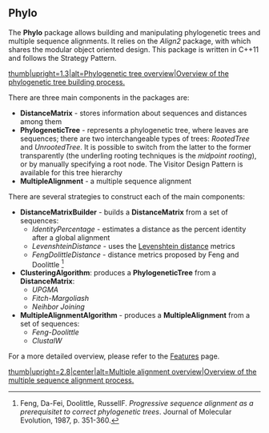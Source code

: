 == Phylo ==
The '''Phylo''' package allows building and manipulating phylogenetic trees and multiple sequence alignments. It relies on the ''Align2'' package, with which shares the modular object oriented design. This package is written in C++11 and follows the Strategy Pattern.

[[File:Phyltree.svg|thumb|upright=1.3|alt=Phylogenetic tree overview|Overview of the phylogenetic tree building process.]]

There are three main components in the packages are:
*'''DistanceMatrix''' - stores information about sequences and distances among them
*'''PhylogeneticTree''' - represents a phylogenetic tree, where leaves are sequences; there are two interchangeable types of trees: ''RootedTree'' and ''UnrootedTree''. It is possible to switch from the latter to the former transparently (the underling rooting techniques is the ''midpoint rooting''), or by manually specifying a root node. The Visitor Design Pattern is available for this tree hierarchy
*'''MultipleAlignment''' - a multiple sequence alignment

There are several strategies to construct each of the main components:
*'''DistanceMatrixBuilder''' - builds a '''DistanceMatrix''' from a set of sequences:
**''IdentityPercentage'' - estimates a distance as the percent identity after a global alignment
**''LevenshteinDistance'' - uses the [https://en.wikipedia.org/wiki/Levenshtein_distance Levenshtein distance] metrics
**''FengDolittleDistance'' - distance metrics proposed by Feng and Doolittle <ref>Feng, Da-Fei, Doolittle, RussellF. ''Progressive sequence alignment as a prerequisitet to correct phylogenetic trees''. Journal of Molecular Evolution, 1987, p. 351-360.</ref>
*'''ClusteringAlgorithm''': produces a '''PhylogeneticTree''' from a '''DistanceMatrix''':
**''UPGMA''
**''Fitch-Margoliash''
**''Neihbor Joining''
*'''MultipleAlignmentAlgorithm''' - produces a '''MultipleAlignment''' from a set of sequences:
**''Feng-Doolittle''
**''ClustalW''

For a more detailed overview, please refer to the [[Features]] page.

[[File:Msa.svg|thumb|upright=2.8|center|alt=Multiple alignment overview|Overview of the multiple sequence alignment process.]]

